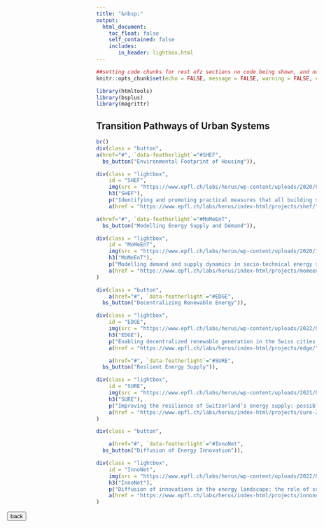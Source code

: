```yaml
---
title: "&nbsp;"
output:
  html_document:
    toc_float: false
    self_contained: false
    includes:
       in_header: lightbox.html
---
```

<style>

.button {
    position: relative;
    margin: 0px 0px 38px calc((100% - 980px) * 0.5);
    left: 34px;
    grid-area: 3 / 1 / 4 / 2;
    justify-self: start;
    align-self: start;
}
</style>

```r
##setting code chunks for rest ofz sections no code being shown, and no messages.
knitr::opts_chunk$set(echo = FALSE, message = FALSE, warning = FALSE, error = FALSE )
```

```r
library(htmltools)
library(bsplus)
library(magrittr)
```
## Transition Pathways of Urban Systems


```r
br()
div(class = "button",
a(href="#", `data-featherlight`="#SHEF",
  bs_button("Environmental Footprint of Housing")),

div(class = "lightbox",
    id = "SHEF",
    img(src = "https://www.epfl.ch/labs/herus/wp-content/uploads/2020/07/jules-bss-xMIVhH-LYRE-unsplash-1364x864.jpg"),
    h3("SHEF"),
    p("Identifying and promoting practical measures that all building stock owners (cooperatives, institutional owners, private owners etc.), public authorities and tenants can implement to reduce the use of primary resources for housing."),
    a(href = "https://www.epfl.ch/labs/herus/index-html/projects/shef/", "more info")),

a(href="#", `data-featherlight`="#MoMeEnT",
  bs_button("Modelling Energy Supply and Demand")),

div(class = "lightbox",
    id = "MoMeEnT",
    img(src = "https://www.epfl.ch/labs/herus/wp-content/uploads/2020/11/europe-cities-lights-space-1-910x864.jpg"),
    h3("MoMeEnT"),
    p("Modelling demand and supply dynamics in socio-technical energy systems to investigate the active role(s) of residential consumers in the Smart Grid paradigm and assess how residential demand side flexibility can support the energy transition."),
    a(href = "https://www.epfl.ch/labs/herus/index-html/projects/momeent/", "more info"))
)
```

```r
div(class = "button",
    a(href="#", `data-featherlight`="#EDGE",
  bs_button("Decentralizing Renewable Energy")),

div(class = "lightbox",
    id = "EDGE",
    img(src = "https://www.epfl.ch/labs/herus/wp-content/uploads/2022/03/EDGE-1381x864.jpg"),
    h3("EDGE"),
    p("Enabling decentralized renewable generation in the Swiss cities, midlands, and the alps."),
    a(href = "https://www.epfl.ch/labs/herus/index-html/projects/edge/", "more info")),

    a(href="#", `data-featherlight`="#SURE",
  bs_button("Reslient Energy Supply")),

div(class = "lightbox",
    id = "SURE",
    img(src = "https://www.epfl.ch/labs/herus/wp-content/uploads/2021/05/SURE.jpg"),
    h3("SURE"),
    p("Improving the resilience of Switzerland’s energy supply: possible transition pathways as well as future disruptive events, related uncertainties and the implications for the energy system and society."),
    a(href = "https://www.epfl.ch/labs/herus/index-html/projects/sure-2/", "more info"))
)
```

```r
div(class = "button",

    a(href="#", `data-featherlight`="#InnoNet",
  bs_button("Diffusion of Energy Innovation")),

div(class = "lightbox",
    id = "InnoNet",
    img(src = "https://www.epfl.ch/labs/herus/wp-content/uploads/2022/02/pv_image.jpg"),
    h3("InnoNet"),
    p("Diffusion of innovations in the energy landscape: the role of supply and demand side network effects for integrated energy management systems."),
    a(href = "https://www.epfl.ch/labs/herus/index-html/projects/innonet-energy/", "more info"))
)
```

<div class = "button">
<a href='topics.html'>
<button class="btn btn-secondary">back</button>
</a>
</div>